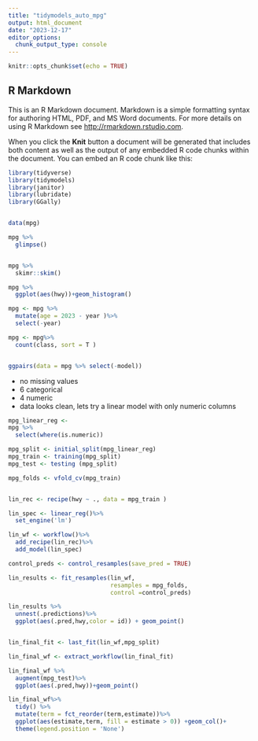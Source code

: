 ```yaml
---
title: "tidymodels_auto_mpg"
output: html_document
date: "2023-12-17"
editor_options: 
  chunk_output_type: console
---
```


```r
knitr::opts_chunk$set(echo = TRUE)
```

## R Markdown

This is an R Markdown document. Markdown is a simple formatting syntax for authoring HTML, PDF, and MS Word documents. For more details on using R Markdown see <http://rmarkdown.rstudio.com>.

When you click the **Knit** button a document will be generated that includes both content as well as the output of any embedded R code chunks within the document. You can embed an R code chunk like this:

```r

library(tidyverse)
library(tidymodels)
library(janitor)
library(lubridate)
library(GGally)


data(mpg)

mpg %>% 
  glimpse()


mpg %>% 
  skimr::skim()

mpg %>% 
  ggplot(aes(hwy))+geom_histogram()

mpg <- mpg %>% 
  mutate(age = 2023 - year )%>%
  select(-year)

mpg <- mpg%>% 
  count(class, sort = T )


ggpairs(data = mpg %>% select(-model))


```

- no missing values 
- 6 categorical 
- 4 numeric 
- data looks clean, lets try a linear model with only numeric columns 



```r

mpg_linear_reg <- 
mpg %>% 
  select(where(is.numeric)) 

mpg_split <- initial_split(mpg_linear_reg)
mpg_train <- training(mpg_split)
mpg_test <- testing (mpg_split)

mpg_folds <- vfold_cv(mpg_train)


lin_rec <- recipe(hwy ~ ., data = mpg_train )

lin_spec <- linear_reg()%>% 
  set_engine('lm')

lin_wf <- workflow()%>% 
  add_recipe(lin_rec)%>% 
  add_model(lin_spec)

control_preds <- control_resamples(save_pred = TRUE)

lin_results <- fit_resamples(lin_wf,
                             resamples = mpg_folds,
                             control =control_preds)

lin_results %>% 
  unnest(.predictions)%>% 
  ggplot(aes(.pred,hwy,color = id)) + geom_point()


lin_final_fit <- last_fit(lin_wf,mpg_split)

lin_final_wf <- extract_workflow(lin_final_fit)

lin_final_wf %>%
  augment(mpg_test)%>%
  ggplot(aes(.pred,hwy))+geom_point()

lin_final_wf%>%
  tidy() %>% 
  mutate(term = fct_reorder(term,estimate))%>%
  ggplot(aes(estimate,term, fill = estimate > 0)) +geom_col()+
  theme(legend.position = 'None')

```





